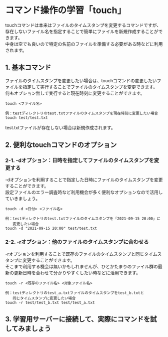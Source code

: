 # コマンド操作の学習「touch」
touchコマンドは本来はファイルのタイムスタンプを変更するコマンドですが、存在しないファイル名を指定することで簡単にファイルを新規作成することができます。  
中身は空でも良いので特定の名前のファイルを準備する必要がある時などに利用されます。  
## 1. 基本コマンド
ファイルのタイムスタンプを変更したい場合は、touchコマンドの変更したいファイルを指定して実行することでファイルのタイムスタンプを変更できます。  
何もオプション無しで実行すると現在時刻に変更することができます。
```shell
touch <ファイル名>

例：testディレクトリのtest.txtファイルのタイムスタンプを現在時刻に変更したい場合
touch test/test.txt
```
test.txtファイルが存在しない場合は新規作成されます。
## 2. 便利なtouchコマンドのオプション
### 2-1. -dオプション：日時を指定してファイルのタイムスタンプを変更する
-dオプションを利用することで指定した日時にファイルのタイムスタンプを変更することができます。  
設定ファイルのエラー調査時など利用機会が多く便利なオプションなので活用していきましょう。
```shell
touch -d <日付> <ファイル名>

例：testディレクトリのtest.txtファイルのタイムスタンプを「2021-09-15 20:00」に
　　変更したい場合
touch -d "2021-09-15 20:00" test/test.txt
```
### 2-2. -rオプション：他のファイルのタイムスタンプに合わせる
-rオプションを利用することで既存のファイルのタイムスタンプと同じタイムスタンプに変更することができます。  
そこまで利用する機会は無いかもしれませんが、ひとかたまりのファイル群の最新の更新日時を合わせて分かりやすくしたい時などに活用できます。
```shell
touch -r <既存のファイル名> <対象ファイル名>

例：testディレクトリのtest_a.txtファイルのタイムスタンプをtest_b.txtと
　　同じタイムスタンプに変更したい場合
touch -r test/test_b.txt test/test_a.txt
```
## 3. 学習用サーバーに接続して、実際にコマンドを試してみましょう